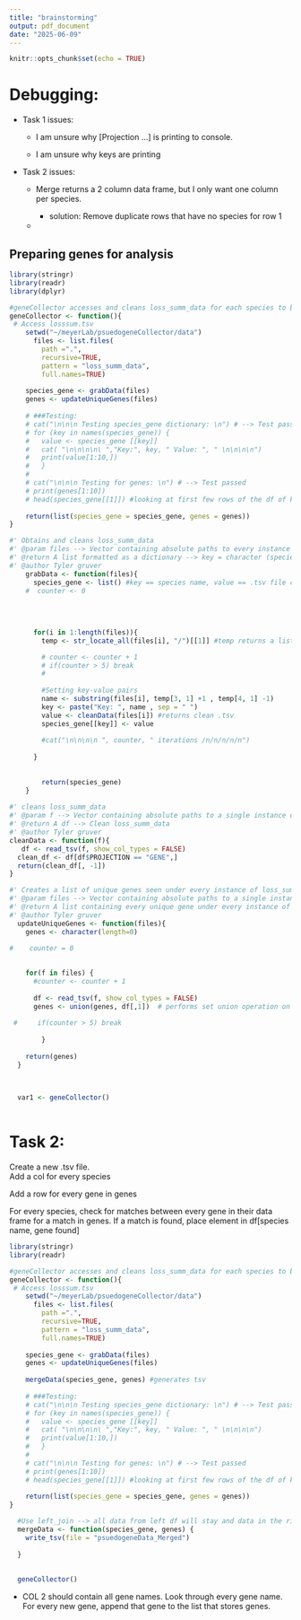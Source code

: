 ```yaml
---
title: "brainstorming"
output: pdf_document
date: "2025-06-09"
---
```


```r
knitr::opts_chunk$set(echo = TRUE)
```

# Debugging:

-   Task 1 issues:

    -   I am unsure why [Projection ...] is printing to console.

    -   I am unsure why keys are printing

-   Task 2 issues:

    -   Merge returns a 2 column data frame, but I only want one column per species.

        -   solution: Remove duplicate rows that have no species for row 1

    -   

## Preparing genes for analysis

```r
library(stringr)
library(readr)
library(dplyr)

#geneCollector accesses and cleans loss_summ_data for each species to be examined. Then, it  
geneCollector <- function(){
 # Access losssum.tsv
    setwd("~/meyerLab/psuedogeneCollector/data")
      files <- list.files(
        path =".", 
        recursive=TRUE, 
        pattern = "loss_summ_data",
        full.names=TRUE)
        
    species_gene <- grabData(files)
    genes <- updateUniqueGenes(files)
    
    # ###Testing: 
    # cat("\n\n\n Testing species_gene dictionary: \n") # --> Test passed
    # for (key in names(species_gene)) {
    #   value <- species_gene [[key]]
    #   cat( "\n\n\n\n\ ","Key:", key, " Value: ", " \n\n\n\n")
    #   print(value[1:10,]) 
    #   }
    #   
    # cat("\n\n\n Testing for genes: \n") # --> Test passed 
    # print(genes[1:10])
    # head(species_gene[[1]]) #looking at first few rows of the df of key 1
    
    return(list(species_gene = species_gene, genes = genes))
}

#' Obtains and cleans loss_summ_data
#' @param files --> Vector containing absolute paths to every instance of loss_summ_data
#' @return A list formatted as a dictionary --> key = character (species name), value = df (clean loss_summ_data)
#' @author Tyler gruver
    grabData <- function(files){
      species_gene <- list() #key == species name, value == .tsv file containing losssum data
    #  counter <- 0
      
    
      
      
      for(i in 1:length(files)){
        temp <- str_locate_all(files[i], "/")[[1]] #temp returns a list of matrixes. [[1]] grabs the matrix  at position 1... temp will only ever be a list of length 1 

        # counter <- counter + 1
        # if(counter > 5) break   
        # 
          
        #Setting key-value pairs
        name <- substring(files[i], temp[3, 1] +1 , temp[4, 1] -1)
        key <- paste("Key: ", name , sep = " ")
        value <- cleanData(files[i]) #returns clean .tsv
        species_gene[[key]] <- value
       
        #cat("\n\n\n\n ", counter, " iterations /n/n/n/n/n")
        
      }  
      
    
        return(species_gene)
    }
    
#' cleans loss_summ_data
#' @param f --> Vector containing absolute paths to a single instance of loss_summ_data
#' @return A df --> Clean loss_summ_data
#' @author Tyler gruver
cleanData <- function(f){
   df <- read_tsv(f, show_col_types = FALSE)
  clean_df <- df[df$PROJECTION == "GENE",]
  return(clean_df[, -1])
}

#' Creates a list of unique genes seen under every instance of loss_summ_data
#' @param files --> Vector containing absolute paths to a single instance of loss_summ_data 
#' @return A list containing every unique gene under every instance of loss_summ_data
#' @author Tyler gruver    
  updateUniqueGenes <- function(files){
    genes <- character(length=0)
    
#    counter = 0

    
    for(f in files) {
      #counter <- counter + 1
      
      df <- read_tsv(f, show_col_types = FALSE)
      genes <- union(genes, df[,1])  # performs set union operation on genes character vector AND df[,1] column subset.
      
 #     if(counter > 5) break
      
        }
  
    return(genes)
  }

  
  
  var1 <- geneCollector()
    
```

# Task 2:

Create a new .tsv file.\
Add a col for every species

Add a row for every gene in genes

For every species, check for matches between every gene in their data frame for a match in genes. If a match is found, place element in df[species name, gene found]

```r
library(stringr)
library(readr)

#geneCollector accesses and cleans loss_summ_data for each species to be examined. Then, it  
geneCollector <- function(){
 # Access losssum.tsv
    setwd("~/meyerLab/psuedogeneCollector/data")
      files <- list.files(
        path =".", 
        recursive=TRUE, 
        pattern = "loss_summ_data",
        full.names=TRUE)
                
    species_gene <- grabData(files)
    genes <- updateUniqueGenes(files)
    
    mergeData(species_gene, genes) #generates tsv
    
    # ###Testing: 
    # cat("\n\n\n Testing species_gene dictionary: \n") # --> Test passed
    # for (key in names(species_gene)) {
    #   value <- species_gene [[key]]
    #   cat( "\n\n\n\n\ ","Key:", key, " Value: ", " \n\n\n\n")
    #   print(value[1:10,]) 
    #   }
    #   
    # cat("\n\n\n Testing for genes: \n") # --> Test passed 
    # print(genes[1:10])
    # head(species_gene[[1]]) #looking at first few rows of the df of key 1
    
    return(list(species_gene = species_gene, genes = genes))
}

  #Use left_join --> all data from left df will stay and data in the right df
  mergeData <- function(species_gene, genes) {
    write_tsv(file = "psuedogeneData_Merged")
    
  }
  
  
  geneCollector()

```

-   COL 2 should contain all gene names. Look through every gene name. For every new gene, append that gene to the list that stores genes. 

